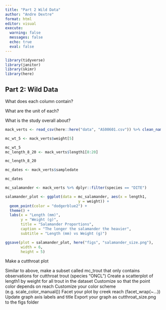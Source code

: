 ```yaml
---
title: "Part 2 Wild Data"
author: "Andre Dextre"
format: html
editor: visual
execute: 
  warning: false
  messages: false
  echo: true
  eval: false
---
```


```r
library(tidyverse)
library(janitor)
library(skimr)
library(here)
```

## Part 2: Wild Data

What does each column contain?

What are the unit of each?

What is the study overall about?

```r
mack_verts <- read_csv(here::here("data", "AS00601.csv")) %>% clean_names()

```

```r
mc_wt_5 <- mack_verts$weight[5]

mc_wt_5
mc_length_8_20 <- mack_verts$length1[8:20]

mc_length_8_20

mc_dates <- mack_verts$sampledate

mc_dates
```

```r
mc_salamander <- mack_verts %>% dplyr::filter(species == "DITE")
```

```r
salamander_plot <- ggplot(data = mc_salamander, aes(x = length1,
                                 y = weight)) +
  geom_point(color = "dodgerblue2") +
  theme() +
  labs(x = "Length (mm)",
       y = "Weight (g)",
       title = "Salamander Proportions",
       caption = "The longer the salamander the heavier",
       subtitle = "Length (mm) vs Weight (g)")

ggsave(plot = salamander_plot, here("figs", "salamander_size.png"),
       width = 6,
       height = 5)
```


Make a cutthroat plot

Similar to above, make a subset called mc_trout that only contains observations for cutthroat trout (species “ONCL”)
Create a scatterplot of length1 by weight for all trout in the dataset
Customize so that the point color depends on reach
Customize your color scheme (e.g. scale_color_manual())
Facet your plot by creek reach (facet_wrap(~...))
Update graph axis labels and title
Export your graph as cutthroat_size.png to the figs folder